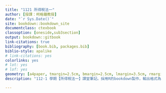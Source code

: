 ```yaml
---
title: "1121 所得稅法一"
author: [授課：柯格鐘教授]
date: "`r Sys.Date()`"
site: bookdown::bookdown_site
documentclass: ctexbook
classoption: [oneside,sub3section]
output: bookdown::gitbook
link-citations: true
bibliography: [book.bib, packages.bib]
biblio-style: apalike
# link-citations: yes
colorlinks: yes
# lot: yes
# lof: yes
geometry: [a4paper, tmargin=2.5cm, bmargin=2.5cm, lmargin=3.5cm, rmargin=2.5cm]
description: "112-1 學期【所得稅法一】課堂筆記。採用R的bookdown製作，輸出格式為bookdown::gitbook和bookdown::pdf_book。"

---
```


<!-- # Preface {-}

所得稅法一

112-1 學期《所得稅法一》課堂筆記。採用R的bookdown製作，輸出格式為bookdown::gitbook和bookdown::pdf_book。 -->


\mainmatter


